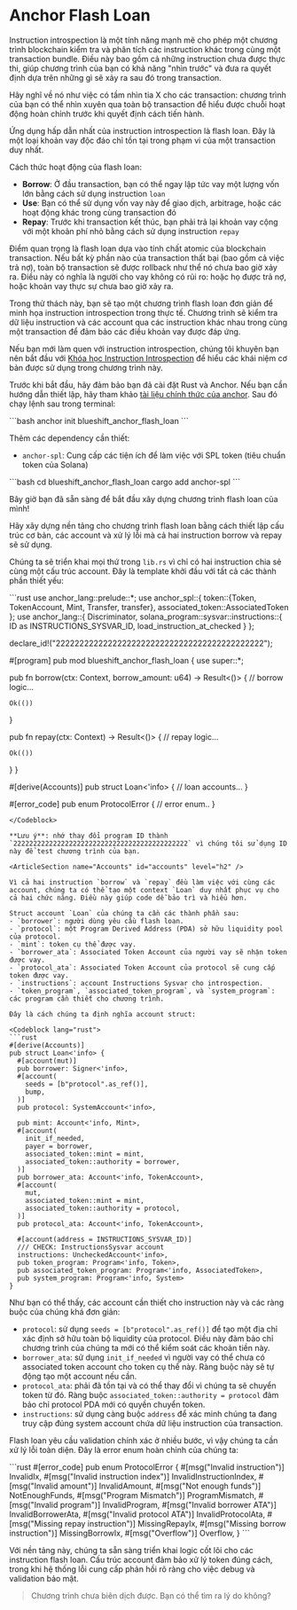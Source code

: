 
# Anchor Flash Loan

Instruction introspection là một tính năng mạnh mẽ cho phép một chương trình blockchain kiểm tra và phân tích các instruction khác trong cùng một transaction bundle. Điều này bao gồm cả những instruction chưa được thực thi, giúp chương trình của bạn có khả năng "nhìn trước" và đưa ra quyết định dựa trên những gì sẽ xảy ra sau đó trong transaction.

Hãy nghĩ về nó như việc có tầm nhìn tia X cho các transaction: chương trình của bạn có thể nhìn xuyên qua toàn bộ transaction để hiểu được chuỗi hoạt động hoàn chỉnh trước khi quyết định cách tiến hành.

Ứng dụng hấp dẫn nhất của instruction introspection là flash loan. Đây là một loại khoản vay độc đáo chỉ tồn tại trong phạm vi của một transaction duy nhất.

Cách thức hoạt động của flash loan:
- **Borrow**: Ở đầu transaction, bạn có thể ngay lập tức vay một lượng vốn lớn bằng cách sử dụng instruction `loan`
- **Use**: Bạn có thể sử dụng vốn vay này để giao dịch, arbitrage, hoặc các hoạt động khác trong cùng transaction đó
- **Repay**: Trước khi transaction kết thúc, bạn phải trả lại khoản vay cộng với một khoản phí nhỏ bằng cách sử dụng instruction `repay`

Điểm quan trọng là flash loan dựa vào tính chất atomic của blockchain transaction. Nếu bất kỳ phần nào của transaction thất bại (bao gồm cả việc trả nợ), toàn bộ transaction sẽ được rollback như thể nó chưa bao giờ xảy ra. Điều này có nghĩa là người cho vay không có rủi ro: hoặc họ được trả nợ, hoặc khoản vay thực sự chưa bao giờ xảy ra.

Trong thử thách này, bạn sẽ tạo một chương trình flash loan đơn giản để minh họa instruction introspection trong thực tế. Chương trình sẽ kiểm tra dữ liệu instruction và các account qua các instruction khác nhau trong cùng một transaction để đảm bảo các điều khoản vay được đáp ứng.

Nếu bạn mới làm quen với instruction introspection, chúng tôi khuyên bạn nên bắt đầu với [Khóa học Instruction Introspection](/vi/courses/instruction-introspection) để hiểu các khái niệm cơ bản được sử dụng trong chương trình này.

<ArticleSection name="Cài đặt" id="installation" level="h2" />

Trước khi bắt đầu, hãy đảm bảo bạn đã cài đặt Rust và Anchor. Nếu bạn cần hướng dẫn thiết lập, hãy tham khảo [tài liệu chính thức của anchor](https://www.anchor-lang.com/docs/installation). Sau đó chạy lệnh sau trong terminal:

<Codeblock lang="terminal">
```bash
anchor init blueshift_anchor_flash_loan
```
</Codeblock>

Thêm các dependency cần thiết:
- `anchor-spl`: Cung cấp các tiện ích để làm việc với SPL token (tiêu chuẩn token của Solana)

<Codeblock lang="terminal">
```bash
cd blueshift_anchor_flash_loan
cargo add anchor-spl
```
</Codeblock>

Bây giờ bạn đã sẵn sàng để bắt đầu xây dựng chương trình flash loan của mình!

<ArticleSection name="Template" id="template" level="h2" />

Hãy xây dựng nền tảng cho chương trình flash loan bằng cách thiết lập cấu trúc cơ bản, các account và xử lý lỗi mà cả hai instruction borrow và repay sẽ sử dụng.

Chúng ta sẽ triển khai mọi thứ trong `lib.rs` vì chỉ có hai instruction chia sẻ cùng một cấu trúc account. Đây là template khởi đầu với tất cả các thành phần thiết yếu:

<Codeblock lang="rust">
```rust
use anchor_lang::prelude::*;
use anchor_spl::{
  token::{Token, TokenAccount, Mint, Transfer, transfer}, 
  associated_token::AssociatedToken
}; 
use anchor_lang::{
  Discriminator,
  solana_program::sysvar::instructions::{
      ID as INSTRUCTIONS_SYSVAR_ID,
      load_instruction_at_checked
  }
};

declare_id!("22222222222222222222222222222222222222222222");

#[program]
pub mod blueshift_anchor_flash_loan {
  use super::*;

  pub fn borrow(ctx: Context<Loan>, borrow_amount: u64) -> Result<()> {
    // borrow logic...
    
    Ok(())
  }

  pub fn repay(ctx: Context<Loan>) -> Result<()> {
    // repay logic...

    Ok(())
  }
}

#[derive(Accounts)]
pub struct Loan<'info> {
  // loan accounts...
}

#[error_code]
pub enum ProtocolError {
  // error enum..
}
```
</Codeblock>

**Lưu ý**: nhớ thay đổi program ID thành `22222222222222222222222222222222222222222222` vì chúng tôi sử dụng ID này để test chương trình của bạn.

<ArticleSection name="Accounts" id="accounts" level="h2" />

Vì cả hai instruction `borrow` và `repay` đều làm việc với cùng các account, chúng ta có thể tạo một context `Loan` duy nhất phục vụ cho cả hai chức năng. Điều này giúp code dễ bảo trì và hiểu hơn.

Struct account `Loan` của chúng ta cần các thành phần sau:
- `borrower`: người dùng yêu cầu flash loan.
- `protocol`: một Program Derived Address (PDA) sở hữu liquidity pool của protocol.
- `mint`: token cụ thể được vay.
- `borrower_ata`: Associated Token Account của người vay sẽ nhận token được vay.
- `protocol_ata`: Associated Token Account của protocol sẽ cung cấp token được vay.
- `instructions`: account Instructions Sysvar cho introspection.
- `token_program`, `associated_token_program`, và `system_program`: các program cần thiết cho chương trình.

Đây là cách chúng ta định nghĩa account struct:

<Codeblock lang="rust">
```rust
#[derive(Accounts)]
pub struct Loan<'info> {
  #[account(mut)]
  pub borrower: Signer<'info>,
  #[account(
    seeds = [b"protocol".as_ref()],
    bump,
  )]
  pub protocol: SystemAccount<'info>,

  pub mint: Account<'info, Mint>,
  #[account(
    init_if_needed,
    payer = borrower,
    associated_token::mint = mint,
    associated_token::authority = borrower,
  )]
  pub borrower_ata: Account<'info, TokenAccount>,
  #[account(
    mut,
    associated_token::mint = mint,
    associated_token::authority = protocol,
  )]
  pub protocol_ata: Account<'info, TokenAccount>,

  #[account(address = INSTRUCTIONS_SYSVAR_ID)]
  /// CHECK: InstructionsSysvar account
  instructions: UncheckedAccount<'info>,
  pub token_program: Program<'info, Token>,
  pub associated_token_program: Program<'info, AssociatedToken>,
  pub system_program: Program<'info, System>
}
```
</Codeblock>

Như bạn có thể thấy, các account cần thiết cho instruction này và các ràng buộc của chúng khá đơn giản:
- `protocol`: sử dụng `seeds = [b"protocol".as_ref()]` để tạo một địa chỉ xác định sở hữu toàn bộ liquidity của protocol. Điều này đảm bảo chỉ chương trình của chúng ta mới có thể kiểm soát các khoản tiền này.
- `borrower_ata`: sử dụng `init_if_needed` vì người vay có thể chưa có associated token account cho token cụ thể này. Ràng buộc này sẽ tự động tạo một account nếu cần.
- `protocol_ata`: phải đã tồn tại và có thể thay đổi vì chúng ta sẽ chuyển token từ đó. Ràng buộc `associated_token::authority = protocol` đảm bảo chỉ protocol PDA mới có quyền chuyển token.
- `instructions`: sử dụng càng buộc `address` để xác minh chúng ta đang truy cập đúng system account chứa dữ liệu instruction của transaction.

<ArticleSection name="Errors" id="errors" level="h2" />

Flash loan yêu cầu validation chính xác ở nhiều bước, vì vậy chúng ta cần xử lý lỗi toàn diện. Đây là error enum hoàn chỉnh của chúng ta:

<Codeblock lang="rust">
```rust
#[error_code]
pub enum ProtocolError {
    #[msg("Invalid instruction")]
    InvalidIx,
    #[msg("Invalid instruction index")]
    InvalidInstructionIndex,
    #[msg("Invalid amount")]
    InvalidAmount,
    #[msg("Not enough funds")]
    NotEnoughFunds,
    #[msg("Program Mismatch")]
    ProgramMismatch,
    #[msg("Invalid program")]
    InvalidProgram,
    #[msg("Invalid borrower ATA")]
    InvalidBorrowerAta,
    #[msg("Invalid protocol ATA")]
    InvalidProtocolAta,
    #[msg("Missing repay instruction")]
    MissingRepayIx,
    #[msg("Missing borrow instruction")]
    MissingBorrowIx,
    #[msg("Overflow")]
    Overflow,
}
```
</Codeblock>

Với nền tảng này, chúng ta sẵn sàng triển khai logic cốt lõi cho các instruction flash loan. Cấu trúc account đảm bảo xử lý token đúng cách, trong khi hệ thống lỗi cung cấp phản hồi rõ ràng cho việc debug và validation bảo mật.

> Chương trình chưa biên dịch được. Bạn có thể tìm ra lý do không?